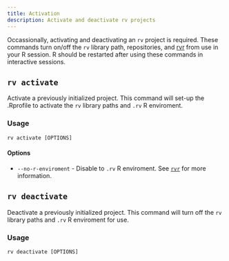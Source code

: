 ```yaml
---
title: Activation
description: Activate and deactivate rv projects
---
```


Occassionally, activating and deactivating an `rv` project is required. These commands turn on/off the 
`rv` library path, repositories, and [rvr](../../reference/rvr) from use in your R session. R should be restarted after
using these commands in interactive sessions.

## `rv activate`
Activate a previously initialized project. This command will set-up the .Rprofile to activate the `rv` library paths and `.rv` R enviroment.

### Usage
```shell
rv activate [OPTIONS]
```

#### Options
* `--no-r-enviroment` - Disable to `.rv` R enviroment. See [`rvr`](../reference/rvr) for more information.

## `rv deactivate`

Deactivate a previously initialized project. This command will turn off the `rv` library paths and `.rv` R enviroment for use.

### Usage
```shell
rv deactivate [OPTIONS]
```
